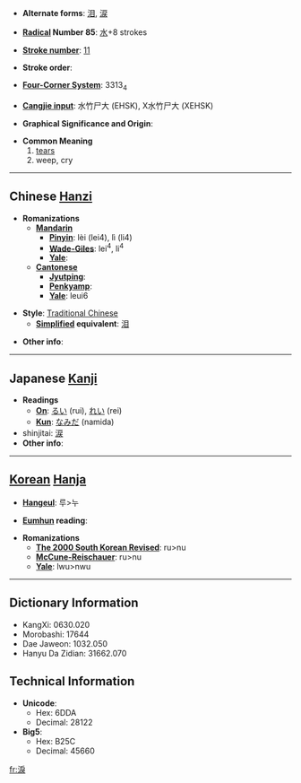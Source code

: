 * '''Alternate forms''': [[泪]], [[涙]]

* '''[[Wiktionary:Chinese radical index| Radical]] Number 85''': [[Wiktionary:Chinese radical index 水|水]]+8 strokes

* '''[[Wiktionary:Chinese total strokes index|Stroke number]]''': [[Wiktionary:Chinese total strokes index 11|11]]

* '''Stroke order''': 

* '''[[Wiktionary:Chinese four corner index|Four-Corner System]]''': 3313<sub>4</sub>

* '''[[Wiktionary:Chinese Cangjie index|Cangjie input]]''': 水竹尸大 (EHSK), X水竹尸大 (XEHSK)

* '''Graphical Significance and Origin''': 

* '''Common Meaning'''
*# [[tear]]s
*# weep, cry

----

== Chinese [[Hanzi]] ==

* '''Romanizations'''
** '''[[Mandarin]]'''
*** '''[[Pinyin]]''': lèi (lei4), lì (li4)
*** '''[[Wade-Giles]]''': lei<sup>4</sup>, li<sup>4</sup>
*** '''[[Yale]]''': 
** '''[[Cantonese]]'''
*** '''[[Jyutping]]''':
*** '''[[Penkyamp]]''': 
*** '''[[Yale]]''': leui6

* '''Style''': [[Traditional Chinese]] 
** '''[[Simplified Chinese|Simplified]] equivalent''': [[泪]]

* '''Other info''': 

----

== Japanese [[Kanji]] ==

* '''Readings'''
** '''[[On]]''': [[るい]] (rui), [[れい]] (rei)
** '''[[Kun]]''': [[なみだ]] (namida)
*shinjitai: [[涙]]
* '''Other info''':  

----

== [[Korean]] [[Hanja]] ==

* '''[[Hangeul]]''': 루>누

* '''[[Eumhun]] reading''': 

* '''Romanizations'''
** '''[[The 2000 South Korean Revised Romanization|The 2000 South Korean Revised]]''': ru>nu
** '''[[McCune-Reischauer]]''': ru>nu
** '''[[Yale]]''': lwu>nwu

----

== Dictionary Information ==

* KangXi: 0630.020
* Morobashi: 17644
* Dae Jaweon: 1032.050
* Hanyu Da Zidian: 31662.070

== Technical Information ==

* '''Unicode''':
** Hex: 6DDA
** Decimal: 28122
* '''Big5''':
** Hex: B25C
** Decimal: 45660

[[fr:淚]]